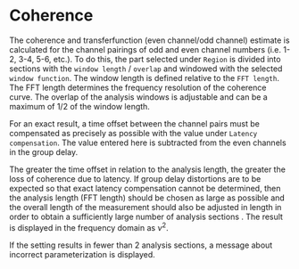 # Coherence

The coherence and transferfunction (even channel/odd channel) estimate is calculated for the channel pairings of odd and even channel numbers (i.e. 1-2, 3-4, 5-6, etc.). To do this, the part selected under ``Region`` is divided into sections with the ``window length`` / ``overlap`` and windowed with the selected ``window function``. The window length is defined relative to the ``FFT length``. The FFT length determines the frequency resolution of the coherence curve. The overlap of the analysis windows is adjustable and can be a maximum of 1/2 of the window length.

For an exact result, a time offset between the channel pairs must be compensated as precisely as possible with the value under ``Latency compensation``. The value entered here is subtracted from the even channels in the group delay.

The greater the time offset in relation to the analysis length, the greater the loss of coherence due to latency. If group delay distortions are to be expected so that exact latency compensation cannot be determined, then the analysis length (FFT length) should be chosen as large as possible and the overall length of the measurement should also be adjusted in length in order to obtain a sufficiently large number of analysis sections . The result is displayed in the frequency domain as $ν^2$.

If the setting results in fewer than 2 analysis sections, a message about incorrect parameterization is displayed.


